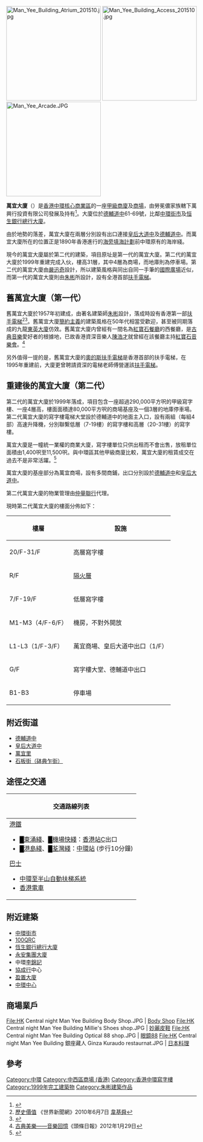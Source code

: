 {{Coord|22.2836|114.1561|display=title}}
{{Infobox_housinghk | name = 萬宜大廈 / 萬宜商場
|native_name = '''Man Yee Building / Man Yee Arcade'''
|native_name_lang = en
| logo=
| photo = HK Bus 101 Tour view Des Voeux Road Central Man Yee Plaza facade April 2013.JPG
| phototitle = 萬宜大廈（右）
| address= [[香港島|香港島]][[中環|中環]][[德輔道|德輔道中]]61-69號
| developer= [[萬興行集團|萬興行集團]]（萬興行置業有限公司）<br/>[[黃浩川|黃浩川]]家族持有三分一業權
| use = 商場及一級寫字樓
| blocknumber = 1
| floornumber = 31 
| yearofcompletion = 1999年
| former = 第一代萬宜大廈
| facilities = 一級寫字樓、商場及停車場
| website = http://www.mhh.com.hk/chi/about-profile.php
}}
[[File:Man_Yee_Building_Atrium_201510.jpg|250px]]
[[File:Man_Yee_Building_Access_201510.jpg|250px]]
[[File:Man_Yee_Arcade.JPG|250px]]

'''萬宜大廈'''（{{lang-en|Man Yee Building}}）是[[香港|香港]][[中環|中環]][[核心商業區|核心商業區]]的一座[[甲級商廈|甲級商廈]]及[[商場|商場]]，由勞冕儂家族轄下萬興行投資有限公司發展及持有<ref>{{cite news|url=https://web.archive.org/web/20200426152920/https://hk.nextmgz.com/article/2_647163_0|title=【經典中環家族】賣煙仔起家 萬宜大廈神秘大業主年收10億租|agency=壹週刊|date=2019年1月4日}}</ref>。大廈位於[[德輔道中|德輔道中]]61-69號，比鄰[[中環街市|中環街市]]及[[恒生銀行總行大廈|恒生銀行總行大廈]]。

由於地勢的落差，萬宜大廈在兩層分別設有出口連接[[皇后大道中|皇后大道中]]及[[德輔道中|德輔道中]]。而萬宜大廈所在的位置正是1890年香港進行的[[海旁填海計劃|海旁填海計劃]]前中環原有的海岸綫。

現今的萬宜大廈屬於第二代的建築，項目原址是第一代的萬宜大廈。第二代的萬宜大廈於1999年重建完成入伙，樓高31層，其中4層為商場，而地庫則為停車場。第二代的萬宜大廈由[[嚴迅奇|嚴迅奇]]設計，所以建築風格與同出自同一手筆的[[國際廣場|國際廣場]]近似，而第一代的萬宜大廈則由[[朱彬_(建築師)|朱彬]]所設計，設有全港首部[[扶手電梯|扶手電梯]]。

==舊萬宜大廈（第一代）==
舊萬宜大廈於1957年初建成，由著名建築師[[朱彬_(香港人)|朱彬]]設計，落成時設有香港第一部[[扶手電梯|扶手電梯]]<ref>[http://www.worldjournal.com/view/full_lit/7822836/article-%E6%AD%B7%E5%8F%B2%E5%83%B9%E5%80%BC?instance=wjbk5 歷史價值] {{Wayback|url=http://www.worldjournal.com/view/full_lit/7822836/article-%E6%AD%B7%E5%8F%B2%E5%83%B9%E5%80%BC?instance=wjbk5 |date=20131213083753 }}《世界新聞網》2010年6月7日 [[韋基舜|韋基舜]]</ref><ref>{{cite web|url=https://web.archive.org/web/20200426155129/https://www.worldjournal.com/6565820|title=一窩蜂|publisher=世界日報|date=2019年10月21日}}</ref>。舊萬宜大廈[[簡約主義|簡約主義]]的建築風格在50年代相當受歡迎，甚至被同期落成的九龍[[東英大廈|東英大廈]]仿效。舊萬宜大廈内曾經有一間名為[[紅寶石餐廳|紅寶石餐廳]]的西餐廳，是[[古典音樂|古典音樂]]愛好者的根據地，已故香港資深音樂人[[陳浩才|陳浩才]]就曾經在該餐廳主持[[紅寶石音樂會|紅寶石音樂會]]。<ref>[http://news.hkheadline.com/dailynews/headline_news_detail_columnist.asp?id=177527&section_name=wtt&kw=149 古典美樂——音樂回憶]《頭條日報》2012年1月29日</ref>

另外值得一提的是，舊萬宜大廈的[[奧的斯電梯公司|奧的斯]][[扶手電梯|扶手電梯]]是香港首部的扶手電梯，在1995年重建前，大廈更曾聘請資深的電梯老師傅營運該[[扶手電梯|扶手電梯]]。

==重建後的萬宜大廈（第二代）==
第二代的萬宜大廈於1999年落成，項目包含一座超過290,000平方呎的甲級寫字樓、一座4層高，樓面面積達80,000平方呎的商場基座及一個3層的地庫停車場。第二代萬宜大廈的寫字樓電梯大堂設於德輔道中的地面主入口，設有兩組（每組4部）高速升降機，分別聯繋低層（7-19樓）的寫字樓和高層（20-31樓）的寫字樓。

萬宜大廈是一幢統一業權的商業大廈，寫字樓單位只供出租而不會出售，放租單位面積由1,400呎至11,500呎。與中環區其他甲級商廈比較，萬宜大廈的租賃成交在過去不是非常活躍。<ref>{{Cite web|title=Man Yee Building 萬宜大廈|url=https://propwiser.com.hk/tc/Building/central/%E8%90%AC%E5%AE%9C%E5%A4%A7%E5%BB%88/149|accessdate=2021-07-14|author=|date=2020-10-23|format=|publisher=博思物業网|language=|archive-date=2021-11-27|archive-url=https://web.archive.org/web/20211127064703/https://propwiser.com.hk/tc/Building/central/%E8%90%AC%E5%AE%9C%E5%A4%A7%E5%BB%88/149|dead-url=no}}</ref>

萬宜大廈的基座部分為萬宜商場，設有多間商鋪，出口分別設於[[德輔道中|德輔道中]]和[[皇后大道中|皇后大道中]]。

第二代萬宜大廈的物業管理由[[仲量聯行|仲量聯行]]代理。

現時第二代萬宜大廈的樓面分佈如下：

{|class="wikitable"
|-
!'''樓層'''!!'''設施'''
|-
|20/F-31/F||高層寫字樓
|-
|R/F||[[隔火層|隔火層]]
|-
|7/F-19/F||低層寫字樓
|-
|M1-M3（4/F-6/F）||機房，不對外開放
|-
|L1-L3（1/F-3/F）||萬宜商場、皇后大道中出口（1/F）
|-
|G/F||寫字樓大堂、德輔道中出口
|-
|B1-B3||停車場
|}

==附近街道==
*[[德輔道中|德輔道中]]
*[[皇后大道中|皇后大道中]]
*[[萬宜里|萬宜里]]
*[[砵典乍街|石板街（砵典乍街）]]

==途徑之交通==
{| class="mw-collapsible mw-collapsed wikitable" style="background:white; margin: 0 auto; width: auto;" 
! 交通路線列表
|-
|
;[[港鐵|港鐵]]
*<font color="{{東涌綫色彩}}">█</font>[[東涌綫|東涌綫]]、<font color={{機場快綫色彩}}>█</font>[[機場快綫_(港鐵)|機場快綫]]：[[香港站|香港站]]C出口
*<font color="{{港島綫色彩}}">█</font>[[港島綫|港島綫]]、<font color="{{荃灣綫色彩}}">█</font>[[荃灣綫|荃灣綫]]：[[中環站|中環站]] (步行10分鐘)  
;[[香港巴士|巴士]]
{{港島巴士簡單列表|1|1P|2|4|4X|5B|5X|7|10|11|37A|90B|91|94|720|722|780|788|N8X|N90}}
{{過海隧道巴士簡單列表|101|104|109|111|111P|113|115|115P|182|302|307|373|601P|603|603A|603P|603S|619|619P|619X|641|681P|690|900|905|905A|907C|914|930|930X|960|961|961P|962|962B|962X|967|968|969|969B|982X|985|N121|N182|N619|N680|N691|N962|N969}}
*[[中環至半山自動扶梯系統|中環至半山自動扶梯系統]]
*[[香港電車|香港電車]]
|}

==附近建築==
* [[中環街市|中環街市]]
* [[100QRC|100QRC]]
* [[恆生銀行總行大廈|恆生銀行總行大廈]]
* [[永安集團大廈|永安集團大廈]]
* 中環[[李錦記|李錦記]]
* [[協成行|協成行]]中心
* [[盈置大廈|盈置大廈]]
* [[中環中心|中環中心]]

==商場業戶==
<gallery>
File:HK Central night Man Yee Building Body Shop.JPG | [[Body_Shop|Body Shop]]
File:HK Central night Man Yee Building Millie's Shoes shop.JPG | [[妙麗皮鞋|妙麗皮鞋]]
File:HK Central night Man Yee Building Optical 88 shop.JPG  | [[眼鏡88|眼鏡88]]
File:HK Central night Man Yee Building 銀座藏人 Ginza Kuraudo restaurnat.JPG | [[日本料理|日本料理]]
</gallery> 

==參考==
{{commonscat|Man Yee Building}}
{{reflist}}
{{noteFoot}}

{{DEFAULTSORT: Man Yee Building}}
[[Category:中環|Category:中環]]
[[Category:中西區商場_(香港)|Category:中西區商場 (香港)]]
[[Category:香港中環寫字樓|Category:香港中環寫字樓]]
[[Category:1999年完工建築物|Category:1999年完工建築物]]
[[Category:朱彬建築作品|Category:朱彬建築作品]]